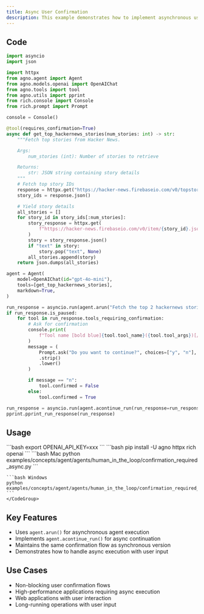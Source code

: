 ```yaml
---
title: Async User Confirmation
description: This example demonstrates how to implement asynchronous user confirmation flows, allowing for non-blocking execution while waiting for user input.
---
```


## Code

```python examples/concepts/agent/agents/human_in_the_loop/confirmation_required_async.py
import asyncio
import json

import httpx
from agno.agent import Agent
from agno.models.openai import OpenAIChat
from agno.tools import tool
from agno.utils import pprint
from rich.console import Console
from rich.prompt import Prompt

console = Console()

@tool(requires_confirmation=True)
async def get_top_hackernews_stories(num_stories: int) -> str:
    """Fetch top stories from Hacker News.

    Args:
        num_stories (int): Number of stories to retrieve

    Returns:
        str: JSON string containing story details
    """
    # Fetch top story IDs
    response = httpx.get("https://hacker-news.firebaseio.com/v0/topstories.json")
    story_ids = response.json()

    # Yield story details
    all_stories = []
    for story_id in story_ids[:num_stories]:
        story_response = httpx.get(
            f"https://hacker-news.firebaseio.com/v0/item/{story_id}.json"
        )
        story = story_response.json()
        if "text" in story:
            story.pop("text", None)
        all_stories.append(story)
    return json.dumps(all_stories)

agent = Agent(
    model=OpenAIChat(id="gpt-4o-mini"),
    tools=[get_top_hackernews_stories],
    markdown=True,
)

run_response = asyncio.run(agent.arun("Fetch the top 2 hackernews stories"))
if run_response.is_paused:
    for tool in run_response.tools_requiring_confirmation:
        # Ask for confirmation
        console.print(
            f"Tool name [bold blue]{tool.tool_name}({tool.tool_args})[/] requires confirmation."
        )
        message = (
            Prompt.ask("Do you want to continue?", choices=["y", "n"], default="y")
            .strip()
            .lower()
        )

        if message == "n":
            tool.confirmed = False
        else:
            tool.confirmed = True

run_response = asyncio.run(agent.acontinue_run(run_response=run_response))
pprint.pprint_run_response(run_response)
```

## Usage

<Steps>
  <Snippet file="create-venv-step.mdx" />

  <Step title="Set your API key">
    ```bash
    export OPENAI_API_KEY=xxx
    ```
  </Step>

  <Step title="Install libraries">
    ```bash
    pip install -U agno httpx rich openai
    ```
  </Step>

  <Step title="Run Example">
    <CodeGroup>
    ```bash Mac
    python examples/concepts/agent/agents/human_in_the_loop/confirmation_required_async.py
    ```

    ```bash Windows
    python examples/concepts/agent/agents/human_in_the_loop/confirmation_required_async.py
    ```
    </CodeGroup>
  </Step>
</Steps>

## Key Features

- Uses `agent.arun()` for asynchronous agent execution
- Implements `agent.acontinue_run()` for async continuation
- Maintains the same confirmation flow as synchronous version
- Demonstrates how to handle async execution with user input

## Use Cases

- Non-blocking user confirmation flows
- High-performance applications requiring async execution
- Web applications with user interaction
- Long-running operations with user input 